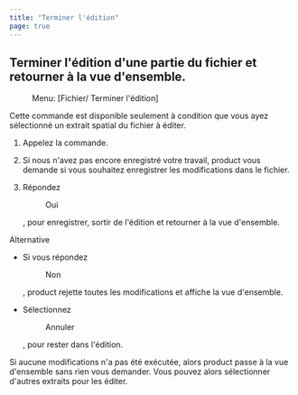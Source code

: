 ```yaml
---
title: "Terminer l'édition"
page: true
---
```

## Terminer l&#39;&#233;dition d&#39;une partie du fichier et retourner &#224; la vue d&#39;ensemble.
<GeoMapper> <Menu> Menu: [Fichier/ Terminer l'édition] </Menu> 

<Success>
Cette commande est disponible seulement &#224; condition que vous ayez s&#233;lectionn&#233; un extrait spatial du fichier &#224; &#233;diter.
</Success>



1.  Appelez la commande.

2.  Si nous n&#39;avez pas encore enregistr&#233; votre travail, <Placeholder>product</Placeholder> vous demande si vous souhaitez enregistrer les modifications dans le fichier.

3.  R&#233;pondez <Menu>Oui</Menu> , pour enregistrer, sortir de l&#39;&#233;dition et retourner &#224; la vue d&#39;ensemble.



Alternative


-  Si vous r&#233;pondez <Menu>Non</Menu> , <Placeholder>product</Placeholder> rejette toutes les modifications et affiche la vue d&#39;ensemble.

-  S&#233;lectionnez <Menu>Annuler</Menu> , pour rester dans l&#39;&#233;dition.



<Success>
Si aucune modifications n&#39;a pas &#233;t&#233; ex&#233;cut&#233;e, alors  <Placeholder>product</Placeholder> passe &#224; la vue d&#39;ensemble sans rien vous demander. Vous pouvez alors s&#233;lectionner d&#39;autres extraits pour les &#233;diter.
</Success>


</GeoMapper>
